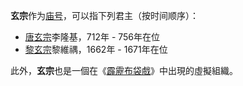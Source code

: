 '''玄宗'''作为[[庙号|庙号]]，可以指下列君主（按时间顺序）：
* [[唐玄宗|唐玄宗]]李隆基，712年 - 756年在位
* [[黎玄宗|黎玄宗]]黎維禑，1662年 - 1671年在位

此外，'''玄宗'''也是一個在《[[霹靂布袋戲|霹靂布袋戲]]》中出現的虛擬組織。

{{disambig|cat=庙号消歧义}}